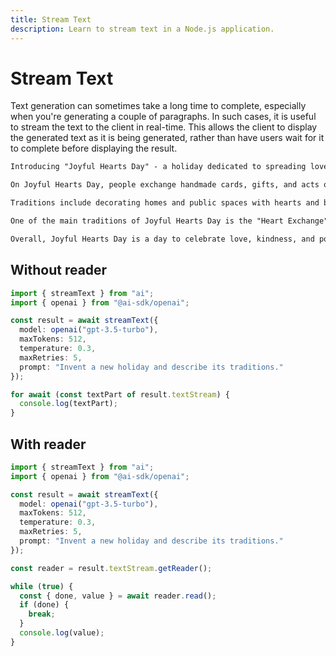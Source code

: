 ```yaml
---
title: Stream Text
description: Learn to stream text in a Node.js application.
---
```


# Stream Text

Text generation can sometimes take a long time to complete, especially when you're generating a couple of paragraphs.
In such cases, it is useful to stream the text to the client in real-time.
This allows the client to display the generated text as it is being generated,
rather than have users wait for it to complete before displaying the result.

```txt
Introducing "Joyful Hearts Day" - a holiday dedicated to spreading love, joy, and kindness to others.

On Joyful Hearts Day, people exchange handmade cards, gifts, and acts of kindness to show appreciation and love for their friends, family, and community members. It is a day to focus on positivity and gratitude, spreading happiness and warmth to those around us.

Traditions include decorating homes and public spaces with hearts and bright colors, hosting community events such as charity drives, volunteer projects, and festive gatherings. People also participate in random acts of kindness, such as paying for someone's coffee, leaving encouraging notes for strangers, or simply offering a helping hand to those in need.

One of the main traditions of Joyful Hearts Day is the "Heart Exchange" where people write heartfelt messages to loved ones and exchange them in person or through mail. These messages can be words of encouragement, expressions of gratitude, or simply a reminder of how much they are loved.

Overall, Joyful Hearts Day is a day to celebrate love, kindness, and positivity, and to spread joy and happiness to all those around us. It is a reminder to appreciate the people in our lives and to make the world a brighter and more loving place.
```

## Without reader

```ts file='index.ts'
import { streamText } from "ai";
import { openai } from "@ai-sdk/openai";

const result = await streamText({
  model: openai("gpt-3.5-turbo"),
  maxTokens: 512,
  temperature: 0.3,
  maxRetries: 5,
  prompt: "Invent a new holiday and describe its traditions."
});

for await (const textPart of result.textStream) {
  console.log(textPart);
}
```

## With reader

```ts file='index.ts'
import { streamText } from "ai";
import { openai } from "@ai-sdk/openai";

const result = await streamText({
  model: openai("gpt-3.5-turbo"),
  maxTokens: 512,
  temperature: 0.3,
  maxRetries: 5,
  prompt: "Invent a new holiday and describe its traditions."
});

const reader = result.textStream.getReader();

while (true) {
  const { done, value } = await reader.read();
  if (done) {
    break;
  }
  console.log(value);
}
```
